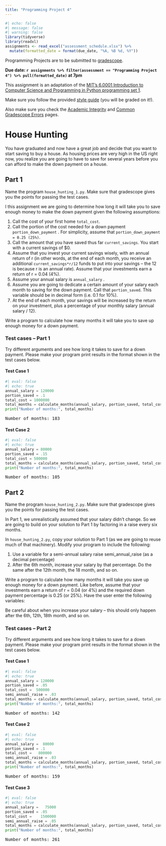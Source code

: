 ```yaml
---
title: "Programming Project 4"
---
```


```r
#| echo: false
#| message: false
#| warning: false
library(tidyverse)
library(readxl)
assignments <- read_excel("assessment_schedule.xlsx") %>% 
  mutate(formatted_date = format(due_date, "%A, %B %d, %Y"))
```

Programming Projects are to be submitted to [gradescope](https://www.gradescope.com/courses/676322).

**Due date: `r assignments %>% filter(assessment == "Programming Project 4") %>% pull(formatted_date)` at 7pm**

This assignment is an adaptation of the [MIT's 6.0001 Introduction to Computer Science and Programming in Python programming set 1](https://ocw.mit.edu/courses/6-0001-introduction-to-computer-science-and-programming-in-python-fall-2016/resources/mit6_0001f16_ps1/).

Make sure you follow the provided [style guide](style.html) (you will be graded on it!). 

Also make sure you check the [Academic Integrity](academic-integrity.html) and [Common Gradescope Errors](gradescope-errors.html) pages.


# House Hunting

You have graduated and now have a great job and decide that you want to start saving to buy a house. As housing prices are very high in the US right now, you realize you are going to have to save for several years before you can afford to make the down payment on a house. 

## Part 1

Name the program `house_hunting_1.py`. Make sure that gradescope gives you the points for passing the test cases.

I this assignment we are going to determine how long it will take you to save enough money to make the down payment given the following assumptions:

1. Call the cost of your first home `total_cost`.
2. Call the portion of the cost needed for a down payment `portion_down_payment` . For
simplicity, assume that `portion_down_payment = 0.25 (25%)`.
3. Call the amount that you have saved thus far `current_savings`. You start with a current
savings of $0.
4. Assume that you invest your current savings wisely, with an annual return of r (in other words,
at the end of each month, you receive an additional `current_savings*r/12` funds to put into
your savings – the 12 is because r is an annual rate). Assume that your investments earn a
return of r = 0.04 (4%).
5. Assume your annual salary is `annual_salary` .
6. Assume you are going to dedicate a certain amount of your salary each month to saving for
the down payment. Call that `portion_saved`. This variable should be in decimal form (i.e. 0.1
for 10%).
7. At the end of each month, your savings will be increased by the return on your investment,
plus a percentage of your monthly salary (annual salary / 12).

Write a program to calculate how many months it will take you to save up enough money for a down
payment.

### Test cases -- Part 1

Try different arguments and see how long it takes to save for a down payment. Please make your
program print results in the format shown in the test cases below.

#### Test Case 1
```python
#| eval: false
#| echo: true
annual_salary = 120000
portion_saved = .1
total_cost = 1000000
total_months = calculate_months(annual_salary, portion_saved, total_cost)
print("Number of months:", total_months)
```

<pre>
Number of months: 183
</pre>

#### Test Case 2
```python
#| eval: false
#| echo: true
annual_salary = 80000
portion_saved = .15
total_cost = 500000
total_months = calculate_months(annual_salary, portion_saved, total_cost)
print("Number of months:", total_months)
```

<pre>
Number of months: 105
</pre>

## Part 2

Name the program `house_hunting_2.py`. Make sure that gradescope gives you the points for passing the test cases.

In Part 1, we unrealistically assumed that your salary didn’t change.  So we are going to build on your
solution to Part 1 by factoring in a raise every six months. 

In `house_hunting_2.py`, copy your solution to Part 1 (as we are going to reuse much of that machinery).  Modify your program to include the following:

1. Use a variable for a semi-annual salary raise semi_annual_raise (as a decimal percentage)
2. After the 6th month, increase your salary by that percentage.  Do the same after the 12th
month, the 18  month, and so on. 

Write a program to calculate how many months it will take you save up enough money for a down
payment.  Like before, assume that your investments earn a return of r = 0.04 (or 4%) and the
required down payment percentage is 0.25 (or 25%).  Have the user enter the following variables:

Be careful about when you increase your salary – this should only happen after the 6th, 12th, 18th
month, and so on. 


### Test cases -- Part 2

Try different arguments and see how long it takes to save for a down payment. Please make your
program print results in the format shown in the test cases below.

#### Test Case 1

```python
#| eval: false
#| echo: true
annual_salary = 120000
portion_saved = .05
total_cost =  500000
semi_annual_raise = .03
total_months = calculate_months(annual_salary, portion_saved, total_cost, semi_annual_raise)
print("Number of months:", total_months)
```

<pre>
Number of months: 142
</pre>

#### Test Case 2
```python
#| eval: false
#| echo: true
annual_salary =  80000
portion_saved = .1
total_cost =   800000
semi_annual_raise = .03
total_months = calculate_months(annual_salary, portion_saved, total_cost, semi_annual_raise)
print("Number of months:", total_months)
```

<pre>
Number of months: 159
</pre>

#### Test Case 3
```python
#| eval: false
#| echo: true
annual_salary =   75000
portion_saved = .05
total_cost =    1500000
semi_annual_raise = .05
total_months = calculate_months(annual_salary, portion_saved, total_cost, semi_annual_raise)
print("Number of months:", total_months)
```

<pre>
Number of months: 261
</pre>